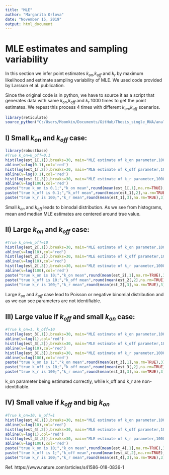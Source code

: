 ---
title: "MLE"
author: "Margarita Orlova"
date: "November 15, 2019"
output: html_document
---
# MLE estimates and sampling variability

In this section we infer point estimates $k_{on}$,$k_{off}$ and $k_r$ by maximum likelihood and estimate sampling variability of MLE. We used code provided by Larsson et al. publication.

Since the original code is in python, we have to source it as a script that generates data with same $k_{on}$,$k_{off}$ and $k_r$ 1000 times to get the point estimates. We repeat this process 4 times with different $k_{on}$,$k_{off}$ scenarios.

```{r, echo=FALSE}
library(reticulate)
source_python("C:/Users/Moonkin/Documents/GitHub/Thesis_single_RNA/analysis/MLE.py")
```


## I) Small $k_{on}$ and $k_{off}$ case:

```{r, echo=FALSE}
library(robustbase)
#True k_on=k_off=0.1
hist(log(est_1[,1]),breaks=30, main="MLE estimate of k_on parameter,1000 runs, true k_on=0.1, log scale")
abline(v=log(0.1),col='red')
hist(log(est_1[,2]),breaks=30, main="MLE estimate of k_off parameter,1000 runs, true k_off=0.1, log scale")
abline(v=log(0.1),col='red')
hist(log(est_1[,3]),breaks=30, main="MLE estimate of k_r parameter,1000 runs,true k_r=100, log scale")
abline(v=log(100),col='red')
paste("true k_on is 0.1;","k_on mean",round(mean(est_1[,1],na.rm=TRUE),3),"k_on median",round(median(est_1[,1],na.rm=TRUE),3))
paste("true k_off is 0.1;","k_off mean",round(mean(est_1[,2],na.rm=TRUE),3),"k_off median",round(median(est_1[,2],na.rm=TRUE),3))
paste("true k_r is 100;","k_r mean",round(mean(est_1[,3],na.rm=TRUE),3),"k_r median",round(median(est_1[,3],na.rm=TRUE),3))
```

Small $k_{on}$ and $k_{off}$ leads to bimodal distribution. As we see from histograms, mean and median MLE estimates are centered around true value.

## II) Large $k_{on}$ and $k_{off}$ case: 

```{r, echo=FALSE}
#True k_on=k_off=10
hist(log(est_2[,1]),breaks=30, main="MLE estimate of k_on parameter,1000 runs, true k_on=10, log scale")
abline(v=log(10),col='red')
hist(log(est_2[,2]),breaks=30, main="MLE estimate of k_off parameter,1000 runs, true k_off=10, log scale")
abline(v=log(10),col='red')
hist(log(est_2[,3]),breaks=30, main="MLE estimate of k_r parameter,1000 runs, true k_r=100, log scale")
abline(v=log(100),col='red')
paste("true k_on is 10;","k_on mean",round(mean(est_2[,1],na.rm=TRUE),3),"k_on median",round(median(est_2[,1],na.rm=TRUE),3))
paste("true k_off is 10;","k_off mean",round(mean(est_2[,2],na.rm=TRUE),3),"k_off median",round(median(est_2[,2],na.rm=TRUE),3))
paste("true k_r is 100;","k_r mean",round(mean(est_2[,3],na.rm=TRUE),3),"k_r median",round(median(est_2[,3],na.rm=TRUE),3))
```

Large $k_{on}$ and $k_{off}$ case lead to Poisson or negative binomial distribution and as we can see parameters are not identifiable.  

## III) Large value if $k_{off}$ and small $k_{on}$ case:

```{r, echo=FALSE}
#True k_on=1, k_off=10
hist(log(est_3[,1]),breaks=30, main="MLE estimate of k_on parameter,1000 runs, true k_on=1, log scale")
abline(v=log(1),col='red')
hist(log(est_3[,2]),breaks=30, main="MLE estimate of k_off parameter,1000 runs, true k_off=10, log scale")
abline(v=log(10),col='red')
hist(log(est_3[,3]),breaks=30, main="MLE estimate of k_r parameter,1000 runs, true k_r=100, log scale")
abline(v=log(100),col='red')
paste("true k_on is 1;","k_on mean",round(mean(est_3[,1],na.rm=TRUE),3),"k_on median",round(median(est_3[,1],na.rm=TRUE),3))
paste("true k_off is 10;","k_off mean",round(mean(est_3[,2],na.rm=TRUE),3),"k_off median",round(median(est_3[,2],na.rm=TRUE),3))
paste("true k_r is 100;","k_r mean",round(mean(est_3[,3],na.rm=TRUE),3),"k_r median",round(median(est_3[,3],na.rm=TRUE),3))
```

k_on parameter being estimated correctly, while k_off and k_r are non-identifiable.

## IV) Small value if $k_{off}$ and big $k_{on}$

```{r, echo=FALSE}
#True k_on=10, k_off=1
hist(log(est_4[,1]),breaks=30, main="MLE estimate of k_on parameter,1000 runs, true k_on=10, log scale")
abline(v=log(10),col='red')
hist(log(est_4[,2]),breaks=30, main="MLE estimate of k_off parameter,1000 runs, true k_off=1, log scale")
abline(v=log(1),col='red')
hist(log(est_4[,3]),breaks=30, main="MLE estimate of k_r parameter,1000 runs, true k_r=100, log scale")
abline(v=log(100),col='red')
paste("true k_on is 10;","k_on mean",round(mean(est_4[,1],na.rm=TRUE),3),"k_on median",round(median(est_4[,1],na.rm=TRUE),3))
paste("true k_off is 1;","k_off mean",round(mean(est_4[,2],na.rm=TRUE),3),"k_off median",round(median(est_4[,2],na.rm=TRUE),3))
paste("true k_r is 100;","k_r mean",round(mean(est_4[,3],na.rm=TRUE),3),"k_r median",round(median(est_4[,3],na.rm=TRUE),3))
```



Ref.
https://www.nature.com/articles/s41586-018-0836-1
